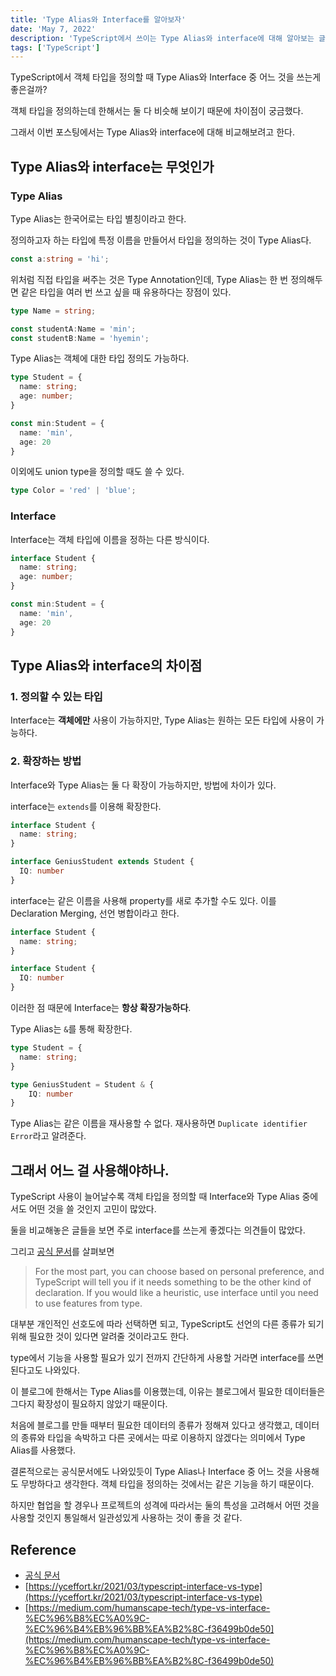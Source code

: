 ```yaml
---
title: 'Type Alias와 Interface를 알아보자'
date: 'May 7, 2022'
description: 'TypeScript에서 쓰이는 Type Alias와 interface에 대해 알아보는 글입니다.'
tags: ['TypeScript']
---
```


TypeScript에서 객체 타입을 정의할 때 Type Alias와 Interface 중 어느 것을 쓰는게 좋은걸까?

객체 타입을 정의하는데 한해서는 둘 다 비슷해 보이기 때문에 차이점이 궁금했다.

그래서 이번 포스팅에서는 Type Alias와 interface에 대해 비교해보려고 한다.

## Type Alias와 interface는 무엇인가

### Type Alias

Type Alias는 한국어로는 타입 별칭이라고 한다.

정의하고자 하는 타입에 특정 이름을 만들어서 타입을 정의하는 것이 Type Alias다.

```TypeScript:TypeAnnotation.ts
const a:string = 'hi';
```

위처럼 직접 타입을 써주는 것은 Type Annotation인데, Type Alias는 한 번 정의해두면 같은 타입을 여러 번 쓰고 싶을 때 유용하다는 장점이 있다.

```TypeScript:TypeAlias.ts
type Name = string;

const studentA:Name = 'min';
const studentB:Name = 'hyemin';
```

Type Alias는 객체에 대한 타입 정의도 가능하다.

```TypeScript
type Student = {
  name: string;
  age: number;
}

const min:Student = {
  name: 'min',
  age: 20
}
```

이외에도 union type을 정의할 때도 쓸 수 있다.

```TypeScript
type Color = 'red' | 'blue';
```

### Interface

Interface는 객체 타입에 이름을 정하는 다른 방식이다.

```TypeScript
interface Student {
  name: string;
  age: number;
}

const min:Student = {
  name: 'min',
  age: 20
}
```

## Type Alias와 interface의 차이점

### 1. 정의할 수 있는 타입

Interface는 **객체에만** 사용이 가능하지만, Type Alias는 원하는 모든 타입에 사용이 가능하다.

### 2. 확장하는 방법

Interface와 Type Alias는 둘 다 확장이 가능하지만, 방법에 차이가 있다.

interface는 `extends`를 이용해 확장한다.

```TypeScript
interface Student {
  name: string;
}

interface GeniusStudent extends Student {
  IQ: number
}
```

interface는 같은 이름을 사용해 property를 새로 추가할 수도 있다. 이를 Declaration Merging, 선언 병합이라고 한다.

```TypeScript
interface Student {
  name: string;
}

interface Student {
  IQ: number
}
```

이러한 점 때문에 Interface는 **항상 확장가능하다**.

Type Alias는 `&`를 통해 확장한다.

```TypeScript
type Student = {
  name: string;
}

type GeniusStudent = Student & {
    IQ: number
}
```

Type Alias는 같은 이름을 재사용할 수 없다. 재사용하면 `Duplicate identifier Error`라고 알려준다.

## 그래서 어느 걸 사용해야하나.

TypeScript 사용이 늘어날수록 객체 타입을 정의할 때 Interface와 Type Alias 중에서도 어떤 것을 쓸 것인지 고민이 많았다.

둘을 비교해놓은 글들을 보면 주로 interface를 쓰는게 좋겠다는 의견들이 많았다.

그리고 [공식 문서](https://www.typescriptlang.org/docs/handbook/2/everyday-types.html#differences-between-type-aliases-and-interfaces)를 살펴보면

> For the most part, you can choose based on personal preference, and TypeScript will tell you if it needs something to be the other kind of declaration. If you would like a heuristic, use interface until you need to use features from type.

대부분 개인적인 선호도에 따라 선택하면 되고, TypeScript도 선언의 다른 종류가 되기 위해 필요한 것이 있다면 알려줄 것이라고도 한다.

type에서 기능을 사용할 필요가 있기 전까지 간단하게 사용할 거라면 interface를 쓰면 된다고도 나와있다.

이 블로그에 한해서는 Type Alias를 이용했는데, 이유는 블로그에서 필요한 데이터들은 그다지 확장성이 필요하지 않았기 때문이다.

처음에 블로그를 만들 때부터 필요한 데이터의 종류가 정해져 있다고 생각했고, 데이터의 종류와 타입을 속박하고 다른 곳에서는 따로 이용하지 않겠다는 의미에서 Type Alias를 사용했다.

결론적으로는 공식문서에도 나와있듯이 Type Alias나 Interface 중 어느 것을 사용해도 무방하다고 생각한다. 객체 타입을 정의하는 것에서는 같은 기능을 하기 때문이다.

하지만 협업을 할 경우나 프로젝트의 성격에 따라서는 둘의 특성을 고려해서 어떤 것을 사용할 것인지 통일해서 일관성있게 사용하는 것이 좋을 것 같다.

## Reference

- [공식 문서](https://www.typescriptlang.org/docs/handbook/2/everyday-types.html#type-aliases)
- [https://yceffort.kr/2021/03/typescript-interface-vs-type](https://yceffort.kr/2021/03/typescript-interface-vs-type)
- [https://medium.com/humanscape-tech/type-vs-interface-%EC%96%B8%EC%A0%9C-%EC%96%B4%EB%96%BB%EA%B2%8C-f36499b0de50](https://medium.com/humanscape-tech/type-vs-interface-%EC%96%B8%EC%A0%9C-%EC%96%B4%EB%96%BB%EA%B2%8C-f36499b0de50)
